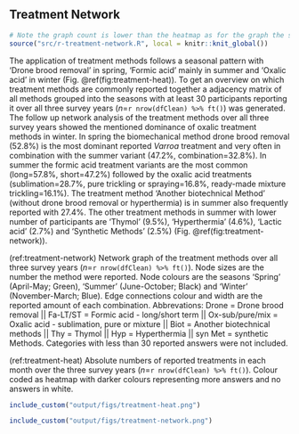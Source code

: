 ## Treatment Network {#network}

```r
# Note the graph count is lower than the heatmap as for the graph the season entry is only counted once eg. drone brood removal in spring 1 even though participants answered for march and april with 1
source("src/r-treatment-network.R", local = knitr::knit_global())
```

The application of treatment methods follows a seasonal pattern with 'Drone brood removal' in spring, 'Formic acid' mainly in summer and 'Oxalic acid' in winter (Fig.&nbsp;\@ref(fig:treatment-heat)). To get an overview on which treatment methods are commonly reported together a adjacency matrix of all methods grouped into the seasons with at least 30 participants reporting it over all three survey years (*n*=`r nrow(dfClean) %>% ft()`) was generated. The follow up network analysis of the treatment methods over all three survey years showed the mentioned dominance of oxalic treatment methods in winter. In spring the biomechanical method drone brood removal (52.8%) is the most dominant reported *Varroa* treatment and very often in combination with the summer variant (47.2%, combination=32.8%). In summer the formic acid treatment variants are the most common (long=57.8%, short=47.2%) followed by the oxalic acid treatments (sublimation=28.7%, pure trickling or spraying=16.8%, ready-made mixture trickling=16.1%). The treatment method 'Another biotechnical Method' (without drone brood removal or hyperthermia) is in summer also frequently reported with 27.4%. The other treatment methods in summer with lower number of participants are 'Thymol' (9.5%), 'Hyperthermia' (4.6%), 'Lactic acid' (2.7%) and 'Synthetic Methods' (2.5%) (Fig.&nbsp;\@ref(fig:treatment-network)).

(ref:treatment-network) Network graph of the treatment methods over all three survey years (*n*=`r nrow(dfClean) %>% ft()`). Node sizes are the number the method were reported. Node colours are the seasons 'Spring' (April-May; Green), 'Summer' (June-October; Black) and 'Winter' (November-March; Blue). Edge connections colour and width are the reported amount of each combination.  Abbrevations: Drone = Drone brood removal || Fa-LT/ST = Formic acid - long/short term || Ox-sub/pure/mix = Oxalic acid - sublimation, pure or mixture || Biot = Another biotechnical methods || Thy = Thymol || Hyp = Hyperthermia || syn Met = synthetic Methods. Categories with less than 30 reported answers were not included.

(ref:treatment-heat) Absolute numbers of reported treatments in each month over the three survey years (*n*=`r nrow(dfClean) %>% ft()`). Colour coded as heatmap with darker colours representing more answers and no answers in white.

```r
include_custom("output/figs/treatment-heat.png")
```

```r
include_custom("output/figs/treatment-network.png")
```



